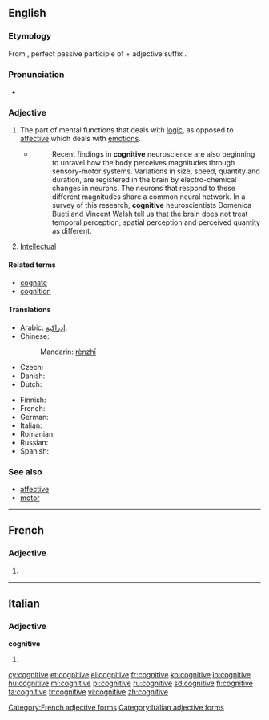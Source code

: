 ==English==

===Etymology===
From {{etyl|la|en}} {{term|cognitus||lang=la}}, perfect passive participle of {{term|cognosco||I know|lang=la}} + adjective suffix {{term|-ivus||lang=la}}.

===Pronunciation===
* {{a|RP}} {{IPA|/ˈkɒgnɪtɪv/|lang=en}}

===Adjective===
{{en-adj}}

# The part of mental functions that deals with [[logic]], as opposed to [[affective]] which deals with [[emotion]]s.
#* {{quote-web
    | date = 2013-07-09
    | author = Joselle DiNunzio Kehoe
    | title = Cognition, brains and Riemann
    | site = plus.maths.org
    | url = http://plus.maths.org/content/cognition-brains-and-riemann
    | accessdate = 2013-09-08 
}}
#*: Recent findings in '''cognitive''' neuroscience are also beginning to unravel how the body perceives magnitudes through sensory-motor systems. Variations in size, speed, quantity and duration, are registered in the brain by electro-chemical changes in neurons. The neurons that respond to these different magnitudes share a common neural network. In a survey of this research, '''cognitive''' neuroscientists Domenica Bueti and Vincent Walsh tell us that the brain does not treat temporal perception, spatial perception and perceived quantity as different.
# [[intellectual|Intellectual]]

====Related terms====
* [[cognate]]
* [[cognition]]

====Translations====
{{trans-top|mental functions}}
* Arabic: [[إدراكية]].
* Chinese: {{zh-ts|認知|认知}}
*: Mandarin: [[rèn]][[ zhī]]
* Czech: {{t+|cs|kognitivní}}
* Danish: {{t-|da|kognitiv}}
* Dutch: {{t+|nl|cognitief}}
{{trans-mid}}
* Finnish: {{t-|fi|kognitiivinen}}
* French: {{t+|fr|cognitif}}
* German: {{t+|de|kognitiv}}
* Italian: {{t-|it|cognitivo}}
* Romanian: {{t+|ro|cognitiv}}
* Russian: {{t+|ru|когнитивный}}
* Spanish: {{t+|es|cognitivo}}
{{trans-bottom}}

===See also===
* [[affective]]
* [[motor]]

----

==French==

===Adjective===
{{head|fr|g=f}}

# {{feminine of|cognitif|lang=fr}}

[[Category:French adjective forms]]

----

==Italian==

===Adjective===
'''cognitive''' {{f}}

# {{form of|Feminine plural form|cognitivo|lang=it}}

[[Category:Italian adjective forms]]

[[cy:cognitive]]
[[et:cognitive]]
[[el:cognitive]]
[[fr:cognitive]]
[[ko:cognitive]]
[[io:cognitive]]
[[hu:cognitive]]
[[ml:cognitive]]
[[pl:cognitive]]
[[ru:cognitive]]
[[sd:cognitive]]
[[fi:cognitive]]
[[ta:cognitive]]
[[tr:cognitive]]
[[vi:cognitive]]
[[zh:cognitive]]